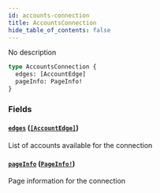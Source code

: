 ```yaml
---
id: accounts-connection
title: AccountsConnection
hide_table_of_contents: false
---
```



No description

```graphql
type AccountsConnection {
  edges: [AccountEdge]
  pageInfo: PageInfo!
}
```


### Fields

#### [`edges`](#) ([`[AccountEdge]`](/docs/testnet/graphql/objects/account-edge))

List of accounts available for the connection


#### [`pageInfo`](#) ([`PageInfo!`](/docs/testnet/graphql/objects/page-info))

Page information for the connection




